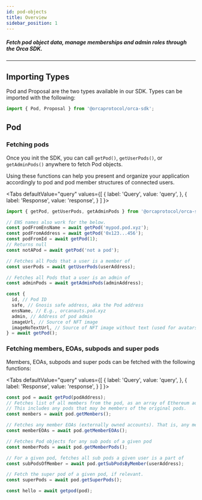 ```yaml
---
id: pod-objects
title: Overview
sidebar_position: 1
---
```



##### Fetch pod object data, manage memberships and admin roles through the Orca SDK.

---

## Importing Types

Pod and Proposal are the two types available in our SDK. Types can be imported with the following:

```js
import { Pod, Proposal } from '@orcaprotocol/orca-sdk';
```

## Pod
### Fetching pods
Once you init the SDK, you can call `getPod()`, `getUserPods()`, or `getAdminPods()` anywhere to fetch Pod objects.

Using these functions can help you present and organize your application accordingly to pod and pod member structures of connected users.

<Tabs
  defaultValue="query"
  values={[
    { label: 'Query', value: 'query', },
    { label: 'Response', value: 'response', }
  ]
}>
<TabItem value="query">

```js
import { getPod, getUserPods, getAdminPods } from '@orcaprotocol/orca-sdk';

// ENS names also work for the below.
const podFromEnsName = await getPod('mypod.pod.xyz');
const podFromAddress = await getPod('0x123...456');
const podFromId = await getPod(1);
// Returns null
const notAPod = await getPod('not a pod');

// Fetches all Pods that a user is a member of
const userPods = await getUserPods(userAddress);

// Fetches all Pods that a user is an admin of
const adminPods = await getAdminPods(adminAddress);
```

</TabItem>
<TabItem value="response">

```js
const {
  id, // Pod ID
  safe, // Gnosis safe address, aka the Pod address
  ensName, // E.g., orcanauts.pod.xyz
  admin, // Address of pod admin
  imageUrl, // Source of NFT image
  imageNoTextUrl, // Source of NFT image without text (used for avatars)
} = await getPod();
```
</TabItem>
</Tabs>

### Fetching members, EOAs, subpods and super pods

Members, EOAs, subpods and super pods can be fetched with the following functions:

<Tabs
  defaultValue="query"
  values={[
    { label: 'Query', value: 'query', },
    { label: 'Response', value: 'response', }
  ]
}>
<TabItem value="query">

```js
const pod = await getPod(podAddress);
// Fetches list of all members from the pod, as an array of Ethereum addresses.
// This includes any pods that may be members of the original pods.
const members = await pod.getMembers();

// Fetches any member EOAs (externally owned accounts). That is, any member that is not a smart contract or pod.
const memberEOAs = await pod.getMemberEOAs();

// Fetches Pod objects for any sub pods of a given pod
const memberPods = await pod.getMemberPods();

// For a given pod, fetches all sub pods a given user is a part of
const subPodsOfMember = await pod.getSubPodsByMember(userAddress);

// Fetch the super pod of a given pod, if relevant. 
const superPods = await pod.getSuperPods();
```
</TabItem>

<TabItem value="response">

```js
const hello = await getpod(pod);
```
</TabItem>
</Tabs>

